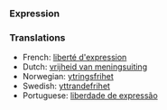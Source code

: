 ===Expression===

===Translations===
*French: [[liberté d'expression]]
*Dutch: [[vrijheid van meningsuiting]]
*Norwegian: [[ytringsfrihet]]
*Swedish: [[yttrandefrihet]]
*Portuguese: [[liberdade de expressão]]